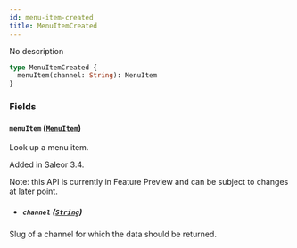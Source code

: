 ```yaml
---
id: menu-item-created
title: MenuItemCreated
---
```


No description

```graphql
type MenuItemCreated {
  menuItem(channel: String): MenuItem
}
```

### Fields

#### `menuItem` ([`MenuItem`](../../../developer/api-reference/objects/menu-item))

Look up a menu item.

Added in Saleor 3.4.

Note: this API is currently in Feature Preview and can be subject to changes at later point.

- ##### `channel` ([`String`](../../../developer/api-reference/scalars/string))

Slug of a channel for which the data should be returned.
